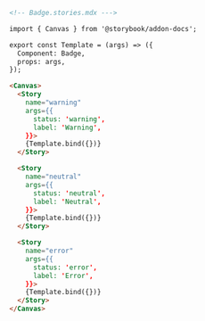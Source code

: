 ```md
<!-- Badge.stories.mdx --->

import { Canvas } from '@storybook/addon-docs';

export const Template = (args) => ({
  Component: Badge,
  props: args,
});

<Canvas>
  <Story 
    name="warning"
    args={{
      status: 'warning',
      label: 'Warning',
    }}>
    {Template.bind({})}
  </Story>

  <Story 
    name="neutral"
    args={{
      status: 'neutral',
      label: 'Neutral',
    }}>
    {Template.bind({})}
  </Story>

  <Story 
    name="error"
    args={{
      status: 'error',
      label: 'Error',
    }}>
    {Template.bind({})}
  </Story>
</Canvas>
```